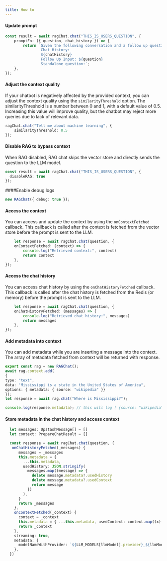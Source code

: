 ```yaml
---
title: How to
---
```


#### Update prompt 

```ts
const result = await ragChat.chat("THIS_IS_USERS_QUESTION", {
    promptFn: ({ question, chat_history }) => {
        return `Given the following conversation and a follow up question, rephrase the follow up question to be a standalone question.
                Chat History:
                ${chatHistory}
                Follow Up Input: ${question}
                Standalone question:`;
    },
});
```
          
#### Adjust the context quality
If your chatbot is negatively affected by the provided context, you can adjust the context quality using the `similarityThreshold` option. The similarityThreshold is a number between 0 and 1, with a default value of 0.5. Increasing this value will improve quality, but the chatbot may reject more queries due to lack of relevant data.  

```ts
ragChat.chat("Tell me about machine learning", {
    similarityThreshold: 0.5
});
```

#### Disable RAG to bypass context

When RAG disabled, RAG chat skips the vector store and directly sends the question to the LLM model. 

```ts
const result = await ragChat.chat("THIS_IS_USERS_QUESTION", {
  disableRAG: true
});   
```


####Enable debug logs
```ts
new RAGChat({ debug: true });
```

#### Access the context

You can access and update the context by using the `onContextFetched` callback. This callback is called after the context is fetched from the vector store before the prompt is sent to the LLM.

```ts
    let response = await ragChat.chat(question, {
    onContextFetched: (context) => {
        console.log("Retrieved context:", context)
        return context
    },
});
```


#### Access the chat history
You can access chat history by using the `onChatHistoryFetched` callback. This callback is called after the chat history is fetched from the Redis (or memory) before the prompt is sent to the LLM.

```ts
    let response = await ragChat.chat(question, {
    onChatHistoryFetched: (messages) => {
        console.log("Retrieved chat history:", messages)
        return messages
    },
});
```

#### Add metadata into context

You can add metadata while you are inserting a message into the context. The array of metadata fetched from context will be returned with response.

```ts
export const rag = new RAGChat();
await rag.context.add(
{
type: "text",
data: "Mississippi is a state in the United States of America",
options: { metadata: { source: "wikipedia" }}
});
let response = await rag.chat("Where is Mississippi?");

console.log(response.metadata); // this will log [ {source: "wikipedia"} ]

```

#### Store metadata in the chat history and access context


```ts
  let messages: UpstashMessage[] = []
  let context: PrepareChatResult = []

  const response = await ragChat.chat(question, {
   onChatHistoryFetched(_messages) {
      messages = _messages
      this.metadata = {
        ...this.metadata,
        usedHistory: JSON.stringify(
          messages.map((message) => {
            delete message.metadata?.usedHistory
            delete message.metadata?.usedContext
            return message
          })
        ),
      }
      return _messages
    },
    onContextFetched(_context) {
      context = _context
      this.metadata = { ...this.metadata, usedContext: context.map((x) => x.data.replace("-", "")) }
      return _context
    },
    streaming: true,
    metadata: {
      modelNameWithProvider: `${LLM_MODELS[llmModel].provider}_${llmModel}`,
    },
  })
```

